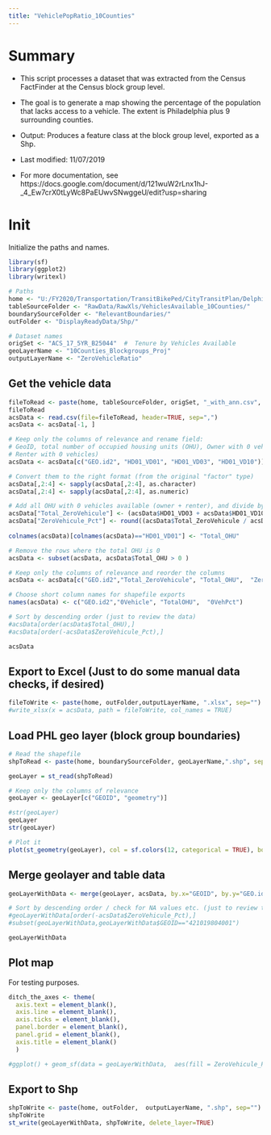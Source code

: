 ```yaml
---
title: "VehiclePopRatio_10Counties"
---
```


# Summary

* This script processes a dataset that was extracted from the Census FactFinder at the Census block group level. 

* The goal is to generate a map showing the percentage of the population  that lacks access to a vehicle. The extent is Philadelphia plus 9 surrounding counties.

* Output: Produces a feature class at the block group level, exported as a Shp.

* Last modified: 11/07/2019

* For more documentation, see https://docs.google.com/document/d/121wuW2rLnx1hJ-_4_Ew7crX0tLyWc8PaEUwvSNwggeU/edit?usp=sharing


# Init

Initialize the paths and names. 

```r

library(sf)
library(ggplot2)
library(writexl)

# Paths
home <- "U:/FY2020/Transportation/TransitBikePed/CityTransitPlan/Delphine_CityTransitPlan/CtppAnalysis/Data3rdPass/"
tableSourceFolder <- "RawData/RawXls/VehiclesAvailable_10Counties/"
boundarySourceFolder <- "RelevantBoundaries/"
outFolder <- "DisplayReadyData/Shp/"

# Dataset names
origSet <- "ACS_17_5YR_B25044"  #  Tenure by Vehicles Available
geoLayerName <- "10Counties_Blockgroups_Proj"
outputLayerName <- "ZeroVehicleRatio"
```

## Get the vehicle data

```r

fileToRead <- paste(home, tableSourceFolder, origSet, "_with_ann.csv", sep="")
fileToRead
acsData <- read.csv(file=fileToRead, header=TRUE, sep=",")
acsData <- acsData[-1, ]

# Keep only the columns of relevance and rename field: 
# GeoID, total number of occupied housing units (OHU), Owner with 0 vehicles,
# Renter with 0 vehicles)
acsData <- acsData[c("GEO.id2", "HD01_VD01", "HD01_VD03", "HD01_VD10")]

# Convert them to the right format (from the original "factor" type)
acsData[,2:4] <- sapply(acsData[,2:4], as.character)
acsData[,2:4] <- sapply(acsData[,2:4], as.numeric)

# Add all OHU with 0 vehicles available (owner + renter), and divide by the total number of OHU
acsData["Total_ZeroVehicule"] <- (acsData$HD01_VD03 + acsData$HD01_VD10) 
acsData["ZeroVehicule_Pct"] <- round((acsData$Total_ZeroVehicule / acsData$HD01_VD01) * 100, digits = 2)
  
colnames(acsData)[colnames(acsData)=="HD01_VD01"] <- "Total_OHU"

# Remove the rows where the total OHU is 0
acsData <- subset(acsData, acsData$Total_OHU > 0 ) 

# Keep only the columns of relevance and reorder the columns
acsData <- acsData[c("GEO.id2","Total_ZeroVehicule", "Total_OHU",  "ZeroVehicule_Pct")]

# Choose short column names for shapefile exports
names(acsData) <- c("GEO.id2","0Vehicle", "TotalOHU",  "0VehPct")

# Sort by descending order (just to review the data)
#acsData[order(acsData$Total_OHU),]
#acsData[order(-acsData$ZeroVehicule_Pct),]

acsData


```

## Export to Excel (Just to do some manual data checks, if desired)

```r

fileToWrite <- paste(home, outFolder,outputLayerName, ".xlsx", sep="")
#write_xlsx(x = acsData, path = fileToWrite, col_names = TRUE)

```

## Load PHL geo layer (block group boundaries)

```r

# Read the shapefile
shpToRead <- paste(home, boundarySourceFolder, geoLayerName,".shp", sep="")

geoLayer = st_read(shpToRead)

# Keep only the columns of relevance
geoLayer <- geoLayer[c("GEOID", "geometry")]

#str(geoLayer)
geoLayer
str(geoLayer)

# Plot it
plot(st_geometry(geoLayer), col = sf.colors(12, categorical = TRUE), border = 'grey', axes = TRUE)
```

## Merge geolayer and table data

```r

geoLayerWithData <- merge(geoLayer, acsData, by.x="GEOID", by.y="GEO.id2")

# Sort by descending order / check for NA values etc. (just to review the data)
#geoLayerWithData[order(-acsData$ZeroVehicule_Pct),] 
#subset(geoLayerWithData,geoLayerWithData$GEOID=="421019804001") 

geoLayerWithData 

```

## Plot map

For testing purposes.

```r

ditch_the_axes <- theme(
  axis.text = element_blank(),
  axis.line = element_blank(),
  axis.ticks = element_blank(),
  panel.border = element_blank(),
  panel.grid = element_blank(),
  axis.title = element_blank()
  )

#ggplot() + geom_sf(data = geoLayerWithData,  aes(fill = ZeroVehicule_Pct)) + theme_bw() + #ditch_the_axes + scale_fill_gradient(low="#ccccff", high="#0000e6")

```


## Export to Shp

```r

shpToWrite <- paste(home, outFolder,  outputLayerName, ".shp", sep="")
shpToWrite
st_write(geoLayerWithData, shpToWrite, delete_layer=TRUE)

```

